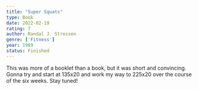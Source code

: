 ```yaml
---
title: "Super Squats"
type: Book
date: 2022-02-19
rating: 7
author: Randal J. Strossen
genre: ['Fitness']
year: 1989
status: Finished
---
```


This was more of a booklet than a book, but it was short and convincing. Gonna try and start at 135x20 and work my way to 225x20 over the course of the six weeks. Stay tuned!
